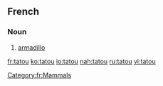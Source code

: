 ==French==
{{wikipedia|lang=fr}}
===Noun===
{{fr-noun|m}}

# [[armadillo]]

[[Category:fr:Mammals]]

[[fr:tatou]]
[[ko:tatou]]
[[io:tatou]]
[[nah:tatou]]
[[ru:tatou]]
[[vi:tatou]]